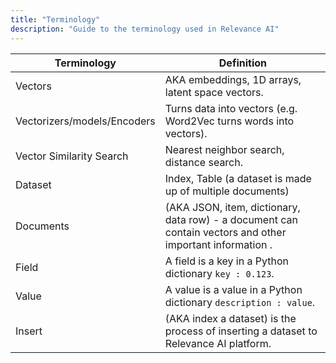 ```yaml
---
title: "Terminology"
description: "Guide to the terminology used in Relevance AI"
---
```


| **Terminology**             | **Definition**                                                                                            |
| --------------------------- | --------------------------------------------------------------------------------------------------------- |
| Vectors                     | AKA embeddings, 1D arrays, latent space vectors.                                                          |
| Vectorizers/models/Encoders | Turns data into vectors (e.g. Word2Vec turns words into vectors).                                         |
| Vector Similarity Search    | Nearest neighbor search, distance search.                                                                 |
| Dataset                     | Index, Table (a dataset is made up of multiple documents)                                                 |
| Documents                   | (AKA JSON, item, dictionary, data row) - a document can contain vectors and other important information . |
| Field                       | A field is a key in a Python dictionary `key : 0.123`.                                                    |
| Value                       | A value is a value in a Python dictionary `description : value`.                                          |
| Insert                      | (AKA index a dataset) is the process of inserting a dataset to Relevance AI platform.                     |